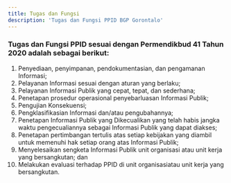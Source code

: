 ```yaml
---
title: Tugas dan Fungsi
description: 'Tugas dan Fungsi PPID BGP Gorontalo'
---
```


### Tugas dan Fungsi PPID sesuai dengan Permendikbud 41 Tahun 2020 adalah sebagai berikut:

1. Penyediaan, penyimpanan, pendokumentasian, dan pengamanan Informasi;
2. Pelayanan Informasi sesuai dengan aturan yang berlaku;
3. Pelayanan Informasi Publik yang cepat, tepat, dan sederhana;
4. Penetapan prosedur operasional penyebarluasan Informasi Publik;
5. Pengujian Konsekuensi;
6. Pengklasifikasian Informasi dan/atau pengubahannya;
7. Penetapan Informasi Publik yang Dikecualikan yang telah habis jangka waktu pengecualiannya sebagai Informasi Publik yang dapat diakses;
8. Penetapan pertimbangan tertulis atas setiap kebijakan yang diambil untuk memenuhi hak setiap orang atas Informasi Publik;
9. Menyelesaikan sengketa Informasi Publik unit organisasi atau unit kerja yang bersangkutan; dan
10. Melakukan evaluasi terhadap PPID di unit organisasiatau unit kerja yang bersangkutan.



